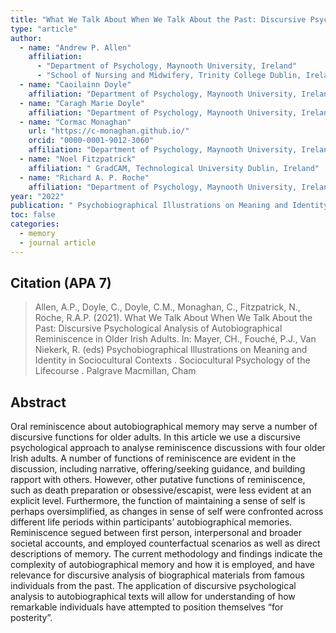 ```yaml
---
title: "What We Talk About When We Talk About the Past: Discursive Psychological Analysis of Autobiographical Reminiscence in Older Irish Adults"
type: "article"
author: 
  - name: "Andrew P. Allen"
    affiliation: 
      - "Department of Psychology, Maynooth University, Ireland"
      - "School of Nursing and Midwifery, Trinity College Dublin, Ireland"
  - name: "Caoilainn Doyle"
    affiliation: "Department of Psychology, Maynooth University, Ireland"
  - name: "Caragh Marie Doyle"
    affiliation: "Department of Psychology, Maynooth University, Ireland"
  - name: "Cormac Monaghan"
    url: "https://c-monaghan.github.io/"
    orcid: "0000-0001-9012-3060"
    affiliation: "Department of Psychology, Maynooth University, Ireland"
  - name: "Noel Fitzpatrick"
    affiliation: " GradCAM, Technological University Dublin, Ireland"
  - name: "Richard A. P. Roche"
    affiliation: "Department of Psychology, Maynooth University, Ireland"
year: "2022"
publication: " Psychobiographical Illustrations on Meaning and Identity in Sociocultural Contexts"
toc: false
categories:
  - memory
  - journal article
---
```


## Citation (APA 7)

> Allen, A.P., Doyle, C., Doyle, C.M., Monaghan, C., Fitzpatrick, N., Roche, R.A.P. (2021). What We Talk About When We Talk About the Past: Discursive Psychological Analysis of Autobiographical Reminiscence in Older Irish Adults. In: Mayer, CH., Fouché, P.J., Van Niekerk, R. (eds) Psychobiographical Illustrations on Meaning and Identity in Sociocultural Contexts . Sociocultural Psychology of the Lifecourse . Palgrave Macmillan, Cham

## Abstract

Oral reminiscence about autobiographical memory may serve a number of discursive functions for older adults. In this article we use a discursive psychological approach to analyse reminiscence discussions with four older Irish adults. A number of functions of reminiscence are evident in the discussion, including narrative, offering/seeking guidance, and building rapport with others. However, other putative functions of reminiscence, such as death preparation or obsessive/escapist, were less evident at an explicit level. Furthermore, the function of maintaining a sense of self is perhaps oversimplified, as changes in sense of self were confronted across different life periods within participants’ autobiographical memories. Reminiscence segued between first person, interpersonal and broader societal accounts, and employed counterfactual scenarios as well as direct descriptions of memory. The current methodology and findings indicate the complexity of autobiographical memory and how it is employed, and have relevance for discursive analysis of biographical materials from famous individuals from the past. The application of discursive psychological analysis to autobiographical texts will allow for understanding of how remarkable individuals have attempted to position themselves “for posterity”.